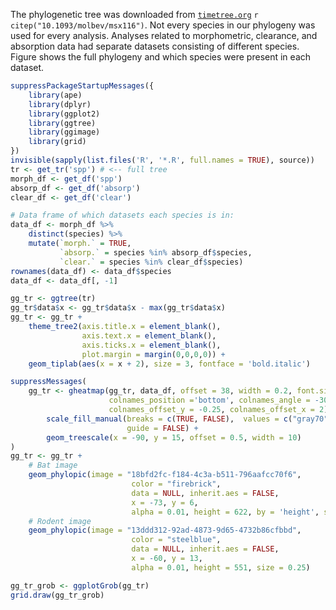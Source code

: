 

<!---
% This document talks about and produces a phylogenetic tree for the supplemental info.
-->

The phylogenetic tree was downloaded from [`timetree.org`](timetree.org)
`r citep("10.1093/molbev/msx116")`.
Not every species in our phylogeny was used for every analysis.
Analyses related to morphometric, clearance, and absorption data had separate
datasets consisting of different species.
Figure \ref{fig:phylo-plot} shows the full phylogeny and which species were 
present in each dataset.


```r
suppressPackageStartupMessages({
    library(ape)
    library(dplyr)
    library(ggplot2)
    library(ggtree)
    library(ggimage)
    library(grid)
})
invisible(sapply(list.files('R', '*.R', full.names = TRUE), source))
tr <- get_tr('spp') # <-- full tree
morph_df <- get_df('spp')
absorp_df <- get_df('absorp')
clear_df <- get_df('clear')

# Data frame of which datasets each species is in:
data_df <- morph_df %>%
    distinct(species) %>% 
    mutate(`morph.` = TRUE, 
           `absorp.` = species %in% absorp_df$species,
           `clear.` = species %in% clear_df$species)
rownames(data_df) <- data_df$species
data_df <- data_df[, -1]
```




```r
gg_tr <- ggtree(tr)
gg_tr$data$x <- gg_tr$data$x - max(gg_tr$data$x)
gg_tr <- gg_tr + 
    theme_tree2(axis.title.x = element_blank(),
                axis.text.x = element_blank(),
                axis.ticks.x = element_blank(),
                plot.margin = margin(0,0,0,0)) +
    geom_tiplab(aes(x = x + 2), size = 3, fontface = 'bold.italic')

suppressMessages(
    gg_tr <- gheatmap(gg_tr, data_df, offset = 38, width = 0.2, font.size = 2.5, 
                      colnames_position ='bottom', colnames_angle = -30, 
                      colnames_offset_y = -0.25, colnames_offset_x = 2) +
        scale_fill_manual(breaks = c(TRUE, FALSE),  values = c("gray70", "dodgerblue"),
                          guide = FALSE) + 
        geom_treescale(x = -90, y = 15, offset = 0.5, width = 10)
)
gg_tr <- gg_tr + 
    # Bat image
    geom_phylopic(image = "18bfd2fc-f184-4c3a-b511-796aafcc70f6",
                           color = "firebrick", 
                           data = NULL, inherit.aes = FALSE,
                           x = -73, y = 6,
                           alpha = 0.01, height = 622, by = 'height', size = 0.25) +
    # Rodent image
    geom_phylopic(image = "13ddd312-92ad-4873-9d65-4732b86cfbbd",
                           color = "steelblue", 
                           data = NULL, inherit.aes = FALSE,
                           x = -60, y = 13,
                           alpha = 0.01, height = 551, size = 0.25)

gg_tr_grob <- ggplotGrob(gg_tr)
grid.draw(gg_tr_grob)
```

